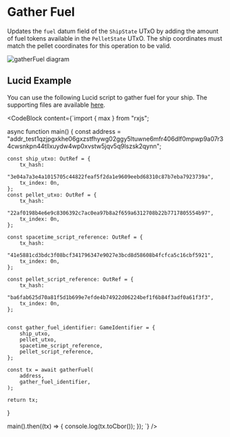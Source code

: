 
# Gather Fuel

Updates the `fuel` datum field of the `ShipState` UTxO by adding the amount of fuel tokens available in the `PelletState` UTxO. The ship coordinates must match the pellet coordinates for this operation to be valid.

![gatherFuel diagram](/txs/gather-fuel.png)

## Lucid Example

You can use the following Lucid script to gather fuel for your ship. The supporting files are available [here](https://github.com/txpipe/asteria/tree/main/offchain).

<CodeBlock content={`import { max } from "rxjs";

async function main() {
    const address =
        "addr_test1qzjpgxkhe06gxzstfhywg02ggy5ltuwne6mfr406dlf0mpwp9a07r34cwsnkpn44tllxuydw4wp0xvstw5jqv5q9lszsk2qynn";
    
    const ship_utxo: OutRef = {
        tx_hash:
            "3e04a7a3e4a1015705c44822feaf5f2da1e9609eebd68310c87b7eba7923739a",
        tx_index: 0n,
    };
    const pellet_utxo: OutRef = {
        tx_hash:
            "22af0198b4e6e9c8306392c7ac0ea97b8a2f659a6312708b22b7717805554b97",
        tx_index: 0n,
    };

    const spacetime_script_reference: OutRef = {
        tx_hash:
            "41e5881cd3bdc3f08bcf341796347e9027e3bcd8d58608b4fcfca5c16cbf5921",
        tx_index: 0n,
    };

    const pellet_script_reference: OutRef = {
        tx_hash:
            "ba6fab625d70a81f5d1b699e7efde4b74922d06224bef1f6b84f3adf0a61f3f3",
        tx_index: 0n,
    };


    const gather_fuel_identifier: GameIdentifier = {
        ship_utxo,
        pellet_utxo,
        spacetime_script_reference,
        pellet_script_reference,
    };

    const tx = await gatherFuel(
        address,
        gather_fuel_identifier,
    );

    return tx;
}

main().then((tx) => {
    console.log(tx.toCbor());
});
`} />
